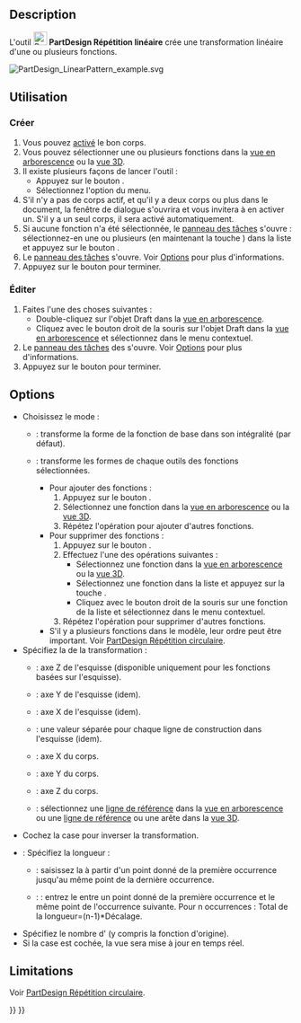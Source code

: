 <languages/>

{{Docnav/fr
|[[PartDesign_Mirrored/fr|Symétrie]]
|[[PartDesign_PolarPattern/fr|Répétition circulaire]]
|[[PartDesign_Workbench/fr|Atelier PartDesign]]
|IconL=PartDesign_Mirrored.svg
|IconR=PartDesign_PolarPattern.svg
|IconC=Workbench_PartDesign.svg
}}

{{GuiCommand/fr
|Name=PartDesign_LinearPattern
|Name/fr=PartDesign Répétition linéaire
|MenuLocation=PartDesign → Appliquer une transformation → Répétition linéaire
|Workbenches=[[PartDesign_Workbench/fr|PartDesign]]
|SeeAlso=[[PartDesign_MultiTransform/fr|PartDesign Transformation multiple]]
}}

==Description==

L'outil [[Image:PartDesign_LinearPattern.svg|24px]] '''PartDesign Répétition linéaire''' crée une transformation linéaire d'une ou plusieurs fonctions.

[[File:PartDesign LinearPattern example.svg|none]]
{{Caption|Ci-dessus, une protrusion en forme de L (B) créée sur le dessus de la protrusion de base (A, aussi dénommée ''support'') est utilisée dans une répétition linéaire.<br>
Le résultat (C) est affiché à droite.}}

<span id="Usage"></span>
==Utilisation==

<span id="Create"></span>
===Créer===

# Vous pouvez [[PartDesign_Body/fr#Statut_actif|activé]] le bon corps.
# Vous pouvez sélectionner une ou plusieurs fonctions dans la [[Tree_view/fr|vue en arborescence]] ou la [[3D_view/fr|vue 3D]].
# Il existe plusieurs façons de lancer l'outil :
#* Appuyez sur le bouton {{Button|[[Image:PartDesign_LinearPattern.svg|16px]] [[PartDesign_LinearPattern/fr|Répétition linéaire]]}}.
#* Sélectionnez l'option {{MenuCommand|PartDesign → Appliquer une transformation → [[Image:PartDesign_LinearPattern.svg|16px]] Répétition linéaire}} du menu.
# S'il n'y a pas de corps actif, et qu'il y a deux corps ou plus dans le document, la fenêtre de dialogue {{MenuCommand|Corps actif requis}} s'ouvrira et vous invitera à en activer un. S'il y a un seul corps, il sera activé automatiquement.
# Si aucune fonction n'a été sélectionnée, le [[Task_panel/fr|panneau des tâches]] {{MenuCommand|Sélectionner une fonction}} s'ouvre : sélectionnez-en une ou plusieurs (en maintenant la touche {{KEY|Ctrl}}) dans la liste et appuyez sur le bouton {{Button|OK}}.
# Le [[Task_panel/fr|panneau des tâches]] {{MenuCommand|Paramètres de la répétition linéaire}} s'ouvre. Voir [[#Options|Options]] pour plus d'informations.
# Appuyez sur le bouton {{Button|OK}} pour terminer.

<span id="Edit"></span>
=== Éditer ===

# Faites l'une des choses suivantes :
#* Double-cliquez sur l'objet Draft dans la [[Tree_view/fr|vue en arborescence]].
#* Cliquez avec le bouton droit de la souris sur l'objet Draft dans la [[Tree_view/fr|vue en arborescence]] et sélectionnez {{MenuCommand|Paramètres de la répétition linéaire}} dans le menu contextuel.
# Le [[Task_panel/fr|panneau des tâches]] des {{MenuCommand|Paramètres de la répétition linéaire}} s'ouvre. Voir [[#Options|Options]] pour plus d'informations.
# Appuyez sur le bouton {{Button|OK}} pour terminer.

== Options ==

* Choisissez le mode :
** {{MenuCommand|Transformer le corps}} : transforme la forme de la fonction de base dans son intégralité (par défaut). {{Version/fr|1.0}}
** {{MenuCommand|Transformer les formes des outils}} : transforme les formes de chaque outils des fonctions sélectionnées.
*** Pour ajouter des fonctions :
***# Appuyez sur le bouton {{Button|Ajouter une fonction}}.
***# Sélectionnez une fonction dans la [[Tree_view/fr|vue en arborescence]] ou la [[3D_view/fr|vue 3D]].
***# Répétez l'opération pour ajouter d'autres fonctions.
*** Pour supprimer des fonctions :
***# Appuyez sur le bouton {{Button|Supprimer une fonction}}.
***# Effectuez l'une des opérations suivantes :
***#* Sélectionnez une fonction dans la [[Tree_view/fr|vue en arborescence]] ou la [[3D_view/fr|vue 3D]].
***#* Sélectionnez une fonction dans la liste et appuyez sur la touche {{KEY|Suppr}}.
***#* Cliquez avec le bouton droit de la souris sur une fonction de la liste et sélectionnez {{MenuCommand|Supprimer}} dans le menu contextuel.
***# Répétez l'opération pour supprimer d'autres fonctions.
*** S'il y a plusieurs fonctions dans le modèle, leur ordre peut être important. Voir [[PartDesign_PolarPattern/fr#Organiser_les_fonctions|PartDesign Répétition circulaire]].
* Spécifiez la {{MenuCommand|Direction}} de la transformation :
** {{MenuCommand|Axe normal à l'esquisse}} : axe Z de l'esquisse (disponible uniquement pour les fonctions basées sur l'esquisse).
** {{MenuCommand|Axe vertical de l'esquisse}} : axe Y de l'esquisse (idem).
** {{MenuCommand|Axe horizontal de l'esquisse}} : axe X de l'esquisse (idem).
** {{MenuCommand|Ligne de construction #}} : une valeur séparée pour chaque ligne de construction dans l'esquisse (idem).
** {{MenuCommand|Axe X}} : axe X du corps.
** {{MenuCommand|Axe Y}} : axe Y du corps.
** {{MenuCommand|Axe Z}} : axe Z du corps.
** {{MenuCommand|Sélectionnez une référence...}} : sélectionnez une [[PartDesign_Line/fr|ligne de référence]] dans la [[Tree_view/fr|vue en arborescence]] ou une [[PartDesign_Line/fr|ligne de référence]] ou une arête dans la [[3D_view/fr|vue 3D]].
* Cochez la case {{MenuCommand|Inverser la direction}} pour inverser la transformation.
* {{Version/fr|1.0}} : Spécifiez la longueur {{MenuCommand|Mode}} :
** {{MenuCommand|Longueur}} : saisissez la {{MenuCommand|Longueur}} à partir d'un point donné de la première occurrence jusqu'au même point de la dernière occurrence.
** {{Version/fr|1.0}} : {{MenuCommand|Décalage}} : entrez le {{MenuCommand|Décalage}} entre un point donné de la première occurrence et le même point de l'occurrence suivante. Pour n occurrences : Total de la longueur=(n-1)*Décalage.
* Spécifiez le nombre d'{{MenuCommand|Occurrences}} (y compris la fonction d'origine).
* Si la case {{MenuCommand|Mettre à jour la vue}} est cochée, la vue sera mise à jour en temps réel.

==Limitations==

Voir [[PartDesign_PolarPattern/fr#Limitations|PartDesign Répétition circulaire]].


{{Docnav/fr
|[[PartDesign_Mirrored/fr|Symétrie]]
|[[PartDesign_PolarPattern/fr|Répétition circulaire]]
|[[PartDesign_Workbench/fr|Atelier PartDesign]]
|IconL=PartDesign_Mirrored.svg
|IconR=PartDesign_PolarPattern.svg
|IconC=Workbench_PartDesign.svg
}}

{{PartDesign Tools navi{{#translation:}}}}
{{Userdocnavi{{#translation:}}}}